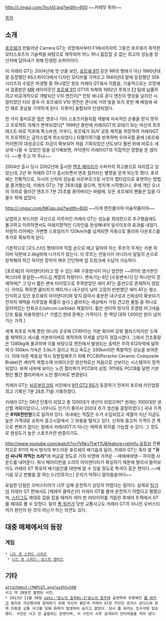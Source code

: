 http://i.imgur.com/1nuVd.jpg?width=600
~~카레맛 쥐취~~

[[목차]]

== 소개 ==
[[포르쉐]]가 만들어낸 Carrera GT는 르망에서부터 F1에서까지의 그동안 포르쉐가 축적한 모터스포츠의 기술력을 바탕으로 제작되어 어느 하나 흠잡힐 곳 없는 최고의 성능을 양산차에 담아내기 위해 탄생된 슈퍼카이다.

이 카레라 GT는 2004년에 첫 선을 보인, [[포르쉐 911]] 같은 RR의 형태가 아닌 1960년대 말 등장했던 RS스파이더에서 디자인 모티브를 가져오고 1940년대 말에 등장했던 356시리즈의 수많은 파생형 중 하나였던 원조 카레라 GT에서 이름을, 기술적으로는 르망에서 검증받은 [[MR]] 레이아웃인 [[포르쉐 911]] GT1의 차체와 1992년 풋워크 [[F1]] 팀에 납품하려고 비공개적으로 개발되던 V10 엔진이[* 한창 세나로 혼다 엔진이 명성을 날리던 시절이었던 터라 결국 이 포르쉐의 V10 엔진은 혼다에 가려 빛을 보지 못한 채 베일에 싸인 채로 훗날을 기약하게 된다. 지못미] 융합되어 탄생되었다.

한 가지 흥미로운 점은 엔초나 기타 스포츠카들처럼 개발에 지속적인 순풍을 받지 못하고 프로젝트 자체가 번복되었다[* 1999년 중반에 카레라GT의 모태가 되는 머신의 최초 테스트 바로 직후에 폭스바겐, 아우디, 포르쉐가 SUV 공동 제작을 희망하여 카레라GT의 프로젝트는 급작스럽게 취소되었다.] 되풀이하기를 반복하며 우여곡절 끝에 [포르쉐 카이엔]의 대성공으로 자금이 확보되어 처음 기획되었던 년도보다 훨씬 뒤에 비로소 세상에 나올 수 있었던 점을 상기해보면, 카이엔이 카레라GT의 직접적인 영향을 준 셈이다. ~~병 주고 약 주냐~~

2004년 출시 당시 2002년에 출시된 [[엔초 페라리]]가 수퍼카의 최고봉으로 자리잡고 있었는데, 2년 뒤 카레라 GT가 출시되면서 엔초 킬러라는 별명을 얻게 되는듯 했다. 포르쉐는 전통적으로, 자사의 신차의 성능을 뉘르부르크링 서킷의 랩타임으로 표현하는 방법을 즐겨했는데, 카레라 GT는 7분 28초대를 끊으며, 멋지게 시작했으나, 후에 개인 오너의 의뢰로 올라간 엔초가 7분 25초를 끊어버리는 바람에, 모든 포르쉐의 팬들은 입을 다물수 밖에 없었다.

http://i.imgur.com/NKjgp.jpg?width=600
~~이게 엔진룸이야 미술작품이야~~

날렵하고 부드러운 곡선으로 이루어진 카레라 GT는 성능을 최대한으로 추구했음에도 불구하고 미려하면서도 미래지향적인 디자인을 완성해내어 일석이조의 효과를 내었다. 차량의 리어에는 가변형 스포일러가 120km/h를 넘게되면 자동으로 올라와 다운포스를 추가로 확보하게 된다.

기본적으로 [로드스터] 형태이며 직접 손으로 떼고 달아야 하는 루프의 무게는 카본 파이버 덕분에 2.4kg밖에 나가지가 않는다. 이 루프는 전동식이 아니라서 일일히 손으로 장착해야 하긴 하지만 장착이 매우 간단하며 앞 트렁크에 수납이 가능하다.

[포르쉐]의 아이덴티티라고 할 수 있는 RR 구동방식이 아닌 엄연한 ~~911의 염가판인 박스터와 동일한~~미드십 계열의 차량이다. 변속기는 6단 [수동변속기] 단 하나만이 존재하며[* 그 당시 짧은 변속 타이밍으로 주목받았던 세미 AT는 옵션으로 존재하지 않았다. 아마도 퍽하면 클러치가 깨지거나 내구성이 낮아 고장이 빈번했던 세미 AT는 평소 인식하고 있던 포르쉐의 아이덴디티와 맞지 않아서 충분한 내구성과 신뢰성이 확보되기 전까지 채택을 미루었을 확률이 높다.] 클러치는 세상에서 가장 견고한 물질 중 하나로 알려져있는 탄화규소(silicon carbide) 재질이다. 휠은 센터락 방식의 초경량 마그네슘 단조 휠을 차용하였다.[* 가볍긴 한데 문제는 가격이다. 한 짝당 대략 1,000만 원이 넘어가는 가격.]

세계 최초로 차체 뿐만 아니라 곳곳에 CFRP라는 카본 화이버 강화 플라스틱이란 소재를 채택하고 새시를 카본파이버로 제작하여 무게를 상당히 경감시켰다. 그래서 건조중량은 1380kg에 불과하며 이를 바탕으로 엔진에서 발생되는 출력은 무려 612마력에 달하여 0-100km 가속은 3.9s가 걸리고 최고 속도는 330km이란 폭발적인 성능을 보여준다. 이에 따른 제동성 역시 뒷받침해주기 위해 PCCB(Porsche Ceramic Composite Brake)란 세라믹 복합소재 브레이크란 양산차로선 처음으로 선보이는 시스템까지 장착되었다. 바퀴 내부에 보이는 노란 캘리퍼가 PCCB의 상징. 911에도 PCCB를 달면 기본형인 빨간 캘리퍼에서 노란 캘리퍼로 변경된다. 

카레라 GT는 [[뉘르부르크링]] 서킷에서 [[911 GT2 RS]]가 등장하기 전까지 포르쉐 라인업중 최고 기록인 7분 28초 71을 기록하였다.

카레라 GT는 06년 단종이 되었고 총 1200대가 생산이 되었으며[* 원래는 1000대만 생산할 계획이었으나, 너무나도 인기가 좋아서 200대 추가 생산을 결정하였다.] 국내 가격은 '''8억8천만원'''으로 알려져 있다. 국내에는 적잖은 수가 수입되었고 세월이 지난 지금도 높은 가격대로 슈퍼카 중고시장에서 그 위용을 떨치고 있다.  신차와 중고차 가격이 큰 폭으로 변화가 없다는 점에서 카레라GT가 지니는 매력과 위치를 가늠할 수 있다. 그 정도로 완성도가 높은 스포츠카란 반증이기도.

[[http://www.youtube.com/watch?v=fV6ky7twY1U&feature=relmfu 유튜브]]
전통적으로 911의 박서 방식의 부드러운 포르쉐의 배기음과 달리, 카레라 GT는 혹자 왈 '''"귀신 씨나락 까먹는 소리"'''에 버금갈 정도로 거의 비명에 가까운 --애애애애앵-- 하이캠 사운드를 내어준다. 워낙 페라리만큼 소리의 아이덴디티가 확실하기 때문에 멀리서 들어보아도 카레라 GT 특유의 배기음인줄 대번에 알 수 있을 정도로 특색이 짙은 편이다.~~배기음 갖고 판별을 잘 하는 [나인뮤지스] 은지가 턱하니 알아들을꺼다~~

유일한 단점은 오버스티어가 너무 심해 운전하기 상당히 어렵다는 점이다. 실제로 [[탑기어]] 카레라 GT 편에서도 [제레미 클락슨]이 카레라 GT를 몰며 운전하기 어렵다고 평했으며, [[스티그]]도 제대로 감을 잡을 때까지 여러 번 리타이어를 거듭한 후에야 트랙에서 GT를 제대로 몰 수 있었다. 밑의 [[폴 워커]]가 당한 교통사고도 카레라 GT의 지나친 오버스티어가 원인이 된 것이 아닌가 하는 의견도 있다. 

== 대중 매체에서의 등장 ==
=== 게임 ===
 * [[니드 포 스피드 시리즈]]
  * [[니드 포 스피드: 모스트 원티드]]

== 기타 ==
 attachment:/PWPCGT.png?width=500
 사고 약 30분전 촬영된 사진.
 * 2013년 11월 30일 [[wiki:"분노의 질주#s-2"분노의 질주]]에 출연하여 유명해진 [[폴 워커]]가 필리핀 자선행사에 참여하기 위해 자신의 붉은색 카레라 GT로 지인인 로저스 로다스와 함께 이동중 교통 사고를 당해 화재가 발생하여 숨지고 말았다. 당시 폴 워커는 조수석에 탑승했다. 사진은 사고 전 출발하는 장면이며, 이 사진이 사후 공개되어 안타까움을 자아 냈다.
